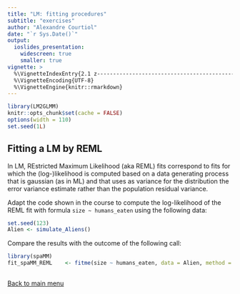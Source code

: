```yaml
---
title: "LM: fitting procedures"
subtitle: "exercises"
author: "Alexandre Courtiol"
date: "`r Sys.Date()`"
output:
  ioslides_presentation:
    widescreen: true
    smaller: true
vignette: >
  %\VignetteIndexEntry{2.1 z-------------------------------------------------------------exercises}
  %\VignetteEncoding{UTF-8}
  %\VignetteEngine{knitr::rmarkdown}
---
```


```r
library(LM2GLMM)
knitr::opts_chunk$set(cache = FALSE)
options(width = 110)
set.seed(1L)
```

## Fitting a LM by REML

In LM, REstricted Maximum Likelihood (aka REML) fits correspond to fits for which the (log-)likelihood is computed based on a data generating process that is gaussian (as in ML) and that uses as variance for the distribution the error variance estimate rather than the population residual variance.

Adapt the code shown in the course to compute the log-likelihood of the REML fit with formula `size ~ humans_eaten` using the following data:

```r
set.seed(123)
Alien <- simulate_Aliens()
```


Compare the results with the outcome of the following call:

```r
library(spaMM)
fit_spaMM_REML    <- fitme(size ~ humans_eaten, data = Alien, method = "REML")
```


##

<div align="right">
[Back to main menu](./Title.html#2)
</div>
